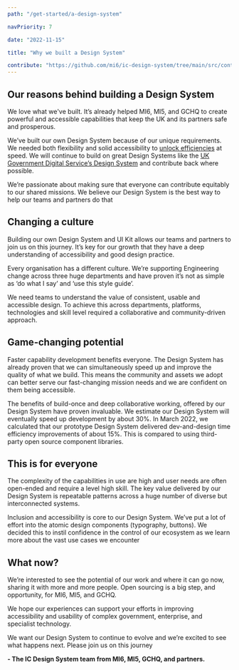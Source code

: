 ```yaml
---
path: "/get-started/a-design-system"

navPriority: 7

date: "2022-11-15"

title: "Why we built a Design System"

contribute: "https://github.com/mi6/ic-design-system/tree/main/src/content/structured/get-started/a-design-system.mdx"
---
```


## Our reasons behind building a Design System

We love what we've built. It’s already helped MI6, MI5, and GCHQ to create powerful and accessible capabilities that keep the UK and its partners safe and prosperous.

We’ve built our own Design System because of our unique requirements. We needed both flexibility and solid accessibility to [unlock efficiencies](https://gds.blog.gov.uk/2020/02/28/podcast-gov-uk-design-system/) at speed. We will continue to build on great Design Systems like the [UK Government Digital Service’s Design System](https://design-system.service.gov.uk/) and contribute back where possible.

We’re passionate about making sure that everyone can contribute equitably to our shared missions. We believe our Design System is the best way to help our teams and partners do that

## Changing a culture

Building our own Design System and UI Kit allows our teams and partners to join us on this journey. It’s key for our growth that they have a deep understanding of accessibility and good design practice.

Every organisation has a different culture. We’re supporting Engineering change across three huge departments and have proven it’s not as simple as ‘do what I say’ and ‘use this style guide’.

We need teams to understand the value of consistent, usable and accessible design. To achieve this across departments, platforms, technologies and skill level required a collaborative and community-driven approach.

## Game-changing potential

Faster capability development benefits everyone. The Design System has already proven that we can simultaneously speed up and improve the quality of what we build. This means the community and assets we adopt can better serve our fast-changing mission needs and we are confident on them being accessible.

The benefits of build-once and deep collaborative working, offered by our Design System have proven invaluable. We estimate our Design System will eventually speed up development by about 30%. In March 2022, we calculated that our prototype Design System delivered dev-and-design time efficiency improvements of about 15%. This is compared to using third-party open source component libraries.

## This is for everyone

The complexity of the capabilities in use are high and user needs are often open-ended and require a level high skill. The key value delivered by our Design System is repeatable patterns across a huge number of diverse but interconnected systems.

Inclusion and accessibility is core to our Design System. We’ve put a lot of effort into the atomic design components (typography, buttons). We decided this to instil confidence in the control of our ecosystem as we learn more about the vast use cases we encounter

## What now?

We’re interested to see the potential of our work and where it can go now, sharing it with more and more people. Open sourcing is a big step, and opportunity, for MI6, MI5, and GCHQ.

We hope our experiences can support your efforts in improving accessibility and usability of complex government, enterprise, and specialist technology.

We want our Design System to continue to evolve and we’re excited to see what happens next. Please join us on this journey

**- The IC Design System team from MI6, MI5, GCHQ, and partners.**
